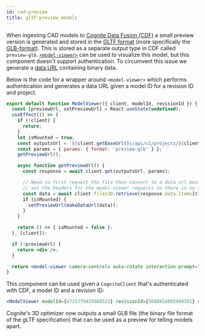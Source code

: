 ```yaml
---
id: cad-preview
title: glTF preview models
---
```


When ingesting CAD models to [Cognite Data Fusion (CDF)](https://docs.cognite.com/cdf/) a small preview version is generated and stored in the [GLTF format](https://www.khronos.org/gltf/) (more specifically the [GLB-format](https://github.com/KhronosGroup/glTF/blob/master/specification/2.0/README.md#glb-file-format-specification)). This is stored as a separate output type in CDF called `preview-glb`. [`<model-viewer>`](https://modelviewer.dev/) can be used to visualize this model, but this component doesn't support authentication. To circumvent this issue we generate a [data URL](https://developer.mozilla.org/en-US/docs/Web/HTTP/Basics_of_HTTP/Data_URIs) containing binary data.

Below is the code for a wrapper around `<model-viewer>` which performs authentication and generates a data URL given a model ID for a revision ID and project.

```jsx
export default function ModelViewer({ client, modelId, revisionId }) {
  const [previewUrl, setPreviewUrl] = React.useState(undefined);
  useEffect(() => {
    if (!client) {
      return;
    }
    let isMounted = true;
    const outputsUrl = `${client.getBaseUrl()}/api/v1/projects/${client.project}/3d/models/${modelId}/revisions/${revisionId}/outputs`;
    const params = { params: { format: 'preview-glb' } };
    getPreviewUrl();

    async function getPreviewUrl() {
      const response = await client.get(outputsUrl, params);

      // Need to first request the file then convert to a data url because we cannot
      // set the headers for the model-viewer requests so there is no authentication
      const data = await client.files3D.retrieve(response.data.items[0].blobId);
      if (isMounted) {
        setPreviewUrl(makeDataUrl(data));
      }
    }

    return () => { isMounted = false };
  }, [client]);

  if (!previewUrl) {
    return <div />;
  }

  return <model-viewer camera-controls auto-rotate interaction-prompt="when-focused" alt={"3D preview of model " + modelId + ", revision " + revisionId} src={previewUrl}></model-viewer>;
}
```

This component can be used given a `CogniteClient` that's authenticated with CDF, a model ID and a revision ID:

```jsx
<ModelViewer modelId={4715379429968321} revisionId={5688854005909501} client={cdfClient} />
```

Cognite's 3D optimizer now outputs a small GLB file (the binary file format of the gLTF specification) that can be used as a preview for telling models apart.

<ModelViewerWrapper modelId={4715379429968321} revisionId={5688854005909501} name="ModelViewer" />
